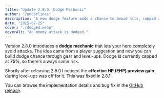```yaml
---
title: "Update 2.8.0: Dodge Mechanic"
author: "7underlines"
description: "A new dodge feature adds a chance to avoid hits, capped at 75%."
date: "2025-07-25"
cover: "./dodged.webp"
coverAlt: "An enemy attack is dodged."
---
```


Version 2.8.0 introduces a **dodge mechanic** that lets your hero completely avoid attacks. The idea came from a player suggestion and now you can build dodge chance through gear and level-ups. Dodge is currently capped at **75%**, so there's always some risk.

Shortly after releasing 2.8.0 I noticed the **effective HP (EHP) preview gain** during level‑ups was off for it. This was fixed in 2.8.1.

You can browse the implementation details and bug fix in the [GitHub release](https://github.com/Werkstattl/quick-dungeon-crawler-rpg-od/releases/tag/2.8.2).

